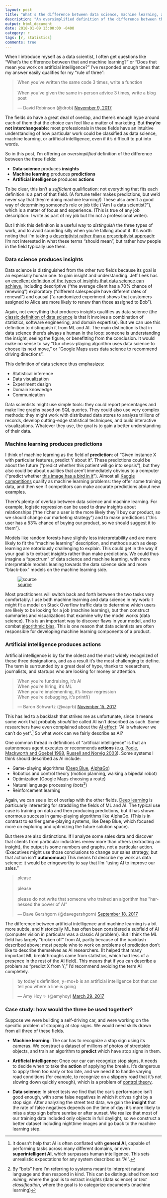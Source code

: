 ```yaml
---
layout: post
title: "What's the difference between data science, machine learning, and artificial intelligence?"
description: "An oversimplified definition of the difference between three important fields."
output: html_document
date: 2018-01-09 13:00:00 -0400
category: r
tags: [r, statistics]
comments: true
---
```


When I introduce myself as a data scientist, I often get questions like "What's the difference between that and machine learning?" or "Does that mean you work on artificial intelligence?" I've responded enough times that my answer easily qualifies for my "rule of three":

<blockquote class="twitter-tweet" data-lang="en"><p lang="en" dir="ltr">When you’ve written the same code 3 times, write a function<br><br>When you’ve given the same in-person advice 3 times, write a blog post</p>&mdash; David Robinson (@drob) <a href="https://twitter.com/drob/status/928447584712253440?ref_src=twsrc%5Etfw">November 9, 2017</a></blockquote>
<script async src="https://platform.twitter.com/widgets.js" charset="utf-8"></script>

The fields do have a great deal of overlap, and there's enough hype around each of them that the choice can feel like a matter of marketing. But **they're not interchangeable**: most professionals in these fields have an intuitive understanding of how particular work could be classified as data science, machine learning, or artificial intelligence, even if it's difficult to put into words.

So in this post, I'm offering an *oversimplified* definition of the difference between the three fields:

* **Data science** produces **insights**
* **Machine learning** produces **predictions**
* **Artificial intelligence** produces **actions**

To be clear, this isn't a *sufficient* qualification: not everything that fits each definition is a part of that field. (A fortune teller makes predictions, but we'd never say that they're doing machine learning!) These also aren't a good way of determining someone's role or job title ("Am I a data scientist?"), which is a matter of focus and experience. (This is true of any job description: I write as part of my job but I'm not a professional writer).

But I think this definition is a useful way to *distinguish* the three types of work, and to avoid sounding silly when you're talking about it. It's worth noting that I'm taking a [descriptivist rather than a prescriptivist approach](http://english.blogoverflow.com/2012/10/prescriptivism-and-descriptivism/): I'm not interested in what these terms "should mean", but rather how people in the field typically use them.

### Data science produces insights

Data science is distinguished from the other two fields because its goal is an especially human one: to gain insight and understanding. Jeff Leek has an [excellent definition of the types of insights that data science can achieve](http://jtleek.com/modules/01_DataScientistToolbox/03_01_typesOfQuestions/#1), including descriptive ("the average client has a 70% chance of renewing") exploratory ("different salespeople have different rates of renewal") and causal ("a randomized experiment shows that customers assigned to Alice are more likely to renew than those assigned to Bob").

Again, not everything that produces insights qualifies as data science (the [classic definition of data science](http://drewconway.com/zia/2013/3/26/the-data-science-venn-diagram) is that it involves a combination of statistics, software engineering, and domain expertise). But we can use this definition to distinguish it from ML and AI. The main distinction is that in data science there's always a human in the loop: someone is understanding the insight, seeing the figure, or benefitting from the conclusion. It would make no sense to say "Our chess-playing algorithm uses data science to choose its next move," or "Google Maps uses data science to recommend driving directions".

This definition of data science thus emphasizes:

* Statistical inference
* Data visualization
* Experiment design
* Domain knowledge
* Communication

Data scientists might use simple tools: they could report percentages and make line graphs based on SQL queries. They could also use very complex methods: they might work with distributed data stores to analyze trillions of records, develop cutting-edge statistical techniques, and build interactive visualizations. Whatever they use, the goal is to gain a better understanding of their data.

### Machine learning produces predictions

I think of machine learning as the field of **prediction**: of "Given instance X with particular features, predict Y about it". These predictions could be about the future ("predict whether this patient will go into sepsis"), but they also could be about qualities that aren't immediately obvious to a computer ("predict whether [this image has a bird in it](https://xkcd.com/1425/)"). Almost all [Kaggle competitions](https://www.kaggle.com/competitions) qualify as machine learning problems: they offer some training data, and then see if competitors can make accurate predictions about new examples.

There's plenty of overlap between data science and machine learning. For example, logistic regression can be used to draw insights about relationships ("the richer a user is the more likely they'll buy our product, so we should change our marketing strategy") and to make predictions ("this user has a 53% chance of buying our product, so we should suggest it to them").

Models like random forests have slightly less interpretability and are more likely to fit the "machine learning" description, and methods such as deep learning are notoriously challenging to explain. This could get in the way if your goal is to extract insights rather than make predictions. We could thus imagine a "spectrum" of data science and machine learning, with more interpretable models leaning towards the data science side and more "black-box" models on the machine learning side.

![[source](https://xkcd.com/1838/)](https://imgs.xkcd.com/comics/machine_learning.png)

Most practitioners will switch back and forth between the two tasks very comfortably. I use both machine learning and data science in my work: I might fit a model on Stack Overflow traffic data to determine which users are likely to be looking for a job (machine learning), but then construct summaries and visualizations that examine why the model works (data science). This is an important way to discover flaws in your model, and to combat [algorithmic bias](https://en.wikipedia.org/wiki/Algorithmic_bias). This is one reason that data scientists are often responsible for developing machine learning components of a product.

### Artificial intelligence produces actions

Artificial intelligence is by far the oldest and the most widely recognized of these three designations, and as a result it's the most challenging to define. The term is surrounded by a great deal of hype, thanks to researchers, journalists, and startups who are looking for money or attention.

<blockquote class="twitter-tweet" data-lang="en"><p lang="en" dir="ltr">When you’re fundraising, it’s AI<br>When you’re hiring, it’s ML<br>When you’re implementing, it’s linear regression<br>When you’re debugging, it’s printf()</p>&mdash; Baron Schwartz (@xaprb) <a href="https://twitter.com/xaprb/status/930674776317849600?ref_src=twsrc%5Etfw">November 15, 2017</a></blockquote>
<script async src="https://platform.twitter.com/widgets.js" charset="utf-8"></script>

This has led to a backlash that strikes me as unfortunate, since it means some work that probably *should* be called AI isn't described as such. Some researchers have even complained about the [AI effect](https://en.wikipedia.org/wiki/AI_effect): "AI is whatever we can't do yet".[^generalAI] So what work can we fairly describe as AI?

One common thread in definitions of "artificial intelligence" is that an autonomous agent executes or recommends **actions** (e.g. [Poole, Mackworth and Goebel 1998](http://www.cs.ubc.ca/~poole/ci.html), [Russell and Norvig 2003](http://aima.cs.berkeley.edu/)). Some systems I think should described as AI include:

* Game-playing algorithms ([Deep Blue](https://en.wikipedia.org/wiki/Deep_Blue_(chess_computer)), [AlphaGo](https://deepmind.com/research/alphago/))
* Robotics and control theory (motion planning, walking a bipedal robot)
* Optimization (Google Maps choosing a route)
* Natural language processing (bots[^bots])
* Reinforcement learning

Again, we can see a lot of overlap with the other fields. [Deep learning](https://en.wikipedia.org/wiki/Deep_learning) is particuarly interesting for straddling the fields of ML and AI. The typical use case is training on data and then producing predictions, but it has shown enormous success in game-playing algorithms like AlphaGo. (This is in contrast to earlier game-playing systems, like Deep Blue, which focused more on exploring and optimizing the future solution space).

But there are also distinctions. If I analyze some sales data and discover that clients from particular industries renew more than others (extracting an insight), the output is some numbers and graphs, not a particular action. (Executives might use those conclusions to change our sales strategy, but that action isn't **autonomous**) This means I'd describe my work as data science: it would be cringeworthy to say that I'm "using AI to improve our sales."

<blockquote class="twitter-tweet" data-lang="en"><p lang="en" dir="ltr">please<br><br>please <br><br>please do not write that someone who trained an algorithm has &quot;harnessed the power of AI&quot;</p>&mdash; Dave Gershgorn (@davegershgorn) <a href="https://twitter.com/davegershgorn/status/909858870415130624?ref_src=twsrc%5Etfw">September 18, 2017</a></blockquote>
<script async src="https://platform.twitter.com/widgets.js" charset="utf-8"></script>

The difference between artificial intelligence and machine learning is a bit more subtle, and historically ML has often been considered a subfield of AI (computer vision in particular was a classic AI problem). But I think the ML field has largely "broken off" from AI, partly because of the backlash described above: most people who to work on problems of prediction don't like to describe themselves as AI researchers. (It helped that many important ML breakthroughs came from statistics, which had less of a presence in the rest of the AI field). This means that if you can describe a problem as "predict X from Y," I'd recommend avoiding the term AI completely.

<blockquote class="twitter-tweet" data-lang="en"><p lang="en" dir="ltr">by today&#39;s definition, y=mx+b is an artificial intelligence bot that can tell you where a line is going</p>&mdash; Amy Hoy ✨ (@amyhoy) <a href="https://twitter.com/amyhoy/status/847097034536554497?ref_src=twsrc%5Etfw">March 29, 2017</a></blockquote>
<script async src="https://platform.twitter.com/widgets.js" charset="utf-8"></script>

### Case study: how would the three be used together?

Suppose we were building a self-driving car, and were working on the specific problem of stopping at stop signs. We would need skills drawn from all three of these fields.

* **Machine learning**: The car has to recognize a stop sign using its cameras. We construct a dataset of millions of photos of streetside objects, and train an algorithm to **predict** which have stop signs in them.

* **Artificial intelligence**: Once our car can recognize stop signs, it needs to decide when to take the **action** of applying the breaks. It's dangerous to apply them too early or too late, and we need it to handle varying road conditions (for example, to recognize on a slippery road that it's not slowing down quickly enough), which is a problem of [control theory](https://en.wikipedia.org/wiki/Control_theory).

* **Data science**: In street tests we find that the car's performance isn't good enough, with some false negatives in which it drives right by a stop sign. After analyzing the street test data, we gain the **insight** that the rate of false negatives depends on the time of day: it's more likely to miss a stop sign before sunrise or after sunset. We realize that most of our training data included only objects in full daylight, so we construct a better dataset including nighttime images and go back to the machine learning step.

[^generalAI]: It doesn't help that AI is often conflated with **general AI**, capable of performing tasks across many different domains, or even **superintelligent AI**, which surpasses human intelligence. This sets unrealistic expectations for any system described as "AI".
[^bots]: By "bots" here I'm referring to systems meant to interpret natural language and then respond in kind. This can be distinguished from *text mining*, where the goal is to extract insights (data science) or *text classification*, where the goal is to categorize documents (machine learning)